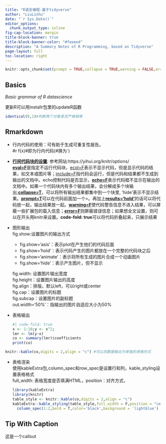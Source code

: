 ```yaml
---
title: "R语言编程-基于tidyverse"
author: "LiuLinhu"
date: "`r Sys.Date()`"
editor_options: 
  chunk_output_type: inline
fig-cap-location: margin
title-block-banner: true
title-block-banner-color: "#feeeed"
description: "A Summary Notes of R Programming, based on Tidyverse"
page-layout: full
toc-location: right
---
```


```r
knitr::opts_chunk$set(prompt = TRUE,collapse = TRUE,warning = FALSE,error = FALSE,comment = "")
```

## Basics

*Basic grammar of R datascience*

更新R可以用installr包里的updateR函数

```r
identical(0,1)#判断两个对象是否严格相等

```

## Rmarkdown

-   行内代码的使用：可有助于生成可重复性报告。\
    #r f(x)#即为行内代码(#换为\`)

-   [**行间代码块的设置**]{.underline}: 参考网站:https://yihui.org/knitr/options/\
    [**eval=F**]{.underline}是指定不运行代码块，[ecol=F]{.underline}表示不显示代码，但是显示代码的结果，如文本或图片等；[include=F]{.underline}指代码会运行，但是代码和结果都不生成到输出的文档中。echo控制代码是否显示，[**echo=F**]{.underline}表示代码框不显示在输出的文档中。如果一个代码块内有多个输出结果，会分解成多个块输出;[**collapse=T**]{.underline}，可以将所有输出结果都集中到一个块里, 'hide'表示不显示结果。[**prompt=T**]{.underline}可以在代码前面加一个\>。再加上[**results='hold'**]{.underline}的话可以将代码放一起，输出结果放一起。[**warning=F**]{.underline}使代码警告信息不进入结果，可以屏蔽一些扩展包的载入信息；[**error=F**]{.underline}则屏蔽错误信息；如果想全文设置，则可以在开头用knitr来设置。**code-fold: true**可以将代码折叠起来，只展示结果

-   图形输出\
    fig.show:设置图片的输出方式

    -   fig.show='asis'：表示plot在产生他们的代码后面
    -   fig.show='hold'：表示代码产生的图片都放在一个完整的代码块之后
    -   fig.show='animate'：表示将所有生成的图片合成一个动画图片
    -   fig.show='hide'：表示产生图片，但不显示

    fig.width: 设置图片输出宽度\
    fig.height：设置图片输出的高度\
    fig.align：排版，默认left，可以right或center\
    fig.cap：设置图片的标题\
    fig.subcap：设置图片的副标题\
    out.width='50%'：指输出的图片自适应大小为50%

-   表格输出

    ```r
    #| code-fold: true
    x <- 1:10;y <- x^2;
    lmr <- lm(y~x)
    co <- summary(lmr)$coefficients
    print(co)
    ```

```r
knitr::kable(co,digits = 2,align = "c") #可以将数据输出为单独的表格形式
```

-   表格渲染\
    使用kableExtra包,column_spec和row_spec是设置行和列，kable_styling设置表格格式\
    full_width: 表格宽度是否填满HTML，position：对齐方式，

    ```r
    library(kableExtra)
    library(knitr)
    table_style <- knitr::kable(co,digits = 2,align = "c")
    kableExtra::kable_styling(table_style,full_width = F,position = "center") %>% 
      column_spec(1:2,bold = T,color='black',background = 'lightblue')
    ```

::: callout-tip
## Tip With Caption

这是一个callout
:::
